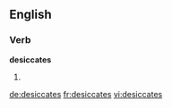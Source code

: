 
==English==

===Verb===
'''desiccates'''

# {{third-person singular of|desiccate}}

[[de:desiccates]]
[[fr:desiccates]]
[[vi:desiccates]]